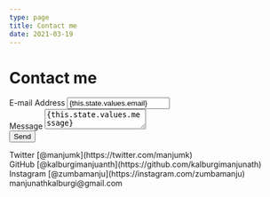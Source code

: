 ```yaml
---
type: page
title: Contact me
date: 2021-03-19
---
```


# Contact me
<form action="https://formspree.io/manjunathkalburgi@gmail.com" method="POST">
    <div className="input-group">
    <label htmlFor="email">E-mail Address</label>
    <input
        type="email"
        name="email"
        id="email"
        value={this.state.values.email}
        onChange={this.handleInputChange}
        title="Email"
        required
    />
    </div>
    <div className="input-group">
    <label htmlFor="message">Message</label>
    <textarea
        name="message"
        id="message"
        onChange={this.handleInputChange}
        title="password"
        required
    >{this.state.values.message}</textarea>
    </div>
    <button type="submit">Send</button>
</form>
<div>
  Twitter [@manjumk](https://twitter.com/manjumk)
  <br />
  GitHub [@kalburgimanjuanth](https://github.com/kalburgimanjunath)
  <br />
  Instagram [@zumbamanju](https://instagram.com/zumbamanju)
  <br />
  manjunathkalburgi@gmail.com
</div>
